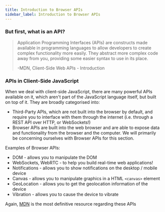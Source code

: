 ```yaml
---
title: Introduction to Browser APIs
sidebar_label: Introduction to Browser APIs
---
```


### But first, what is an API?

>Application Programming Interfaces (APIs) are constructs made available in programming languages to allow developers to create complex functionality more easily. They abstract more complex code away from you, providing some easier syntax to use in its place.
>
>-MDN, Client-Side Web APIs - Introduction

### APIs in Client-Side JavaScript

When we deal with client-side JavaScript, there are many powerful APIs available on it, which aren't part of the JavaScript language itself, but built on top of it. They are broadly categorised into:

- Third-Party APIs, which are not built into the browser by default, and require you to interface with them through the internet (i.e. through a REST API over HTTP, or WebSockets!)
- Browser APIs are built into the web browser and are able to expose data and functionality from the browser and the computer. We will primarily be concerning ourselves with Browser APIs for this section.

Examples of Browser APIs:

- DOM - allows you to manipulate the DOM
- WebSockets, WebRTC - to help you build real-time web applications!
- Notifications - allows you to show notifications on the desktop / mobile device
- Canvas - allows you to manipulate graphics in a HTML `<canvas>` element
- GeoLocation - allows you to get the geolocation information of the device
- Vibration - allows you to cause the device to vibrate

Again, [MDN](https://developer.mozilla.org/en-US/docs/Web/API) is the most definitive resource regarding these APIs